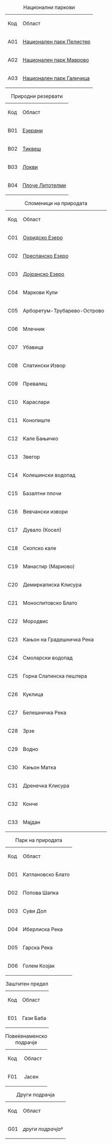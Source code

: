 {| class=wikitable
|+ Национални паркови
|-
|Код || Област
|-
|A01
|[[Национален парк Пелистер]]
|-
|A02
|[[Национален парк Маврово]]
|-
|A03
|[[Национален парк Галичица]]
|}

{| class=wikitable
|+ Природни резервати
|-
|Код || Област
|-
|В01
|[[Езерани (резерват)|Езерани]]
|-
|В02
|[[Тиквеш (резерват)|Тиквеш]]
|-
|В03
|[[Локви (резерват)|Локви]]
|-
|B04
|[[Плоче Литотелми]]
|}

{| class=wikitable
|+ Споменици на природата
|-
|Код || Област
|-
|C01
|[[Охридско Езеро]]
|-
|C02
|[[Преспанско Езеро]]
|-
|C03
|[[Дојранско Езеро]]
|-
|C04
|Маркови Кули
|-
|C05
|Арборетум-Трубарево-Острово
|-
|C06
|Млечник
|-
|C07
|Убавица
|-
|C08
|Слатински Извор
|-
|C09
|Превалец
|-
|C10
|Караслари
|-
|C11
|Конопиште
|-
|C12
|Кале Бањичко
|-
|C13
|Звегор
|-
|C14
|Колешински водопад
|-
|C15
|Базалтни плочи
|-
|C16
|Вевчански извори
|-
|C17
|Дувало (Косел)
|-
|C18
|Скопско кале
|-
|C19
|Манастир (Мариово)
|-
|C20
|Демиркаписка Клисура
|-
|C21
|Моноспитовско Блато
|-
|C22
|Мородвис
|-
|C23
|Кањон на Градешничка Река
|-
|C24
|Смоларски водопад
|-
|C25
|Горна Слатинска пештера
|-
|C26
|Куклица
|-
|C27
|Белешничка Река
|-
|C28
|Зрзе
|-
|C29
|Водно
|-
|C30
|Кањон Матка
|-
|C31
|Дренечка Клисура
|-
|C32
|Конче
|-
|C33
|Мајдан
|}

{| class=wikitable
|+ Парк на природата
|-
|Код || Област
|-
|D01
|Катлановско Блато
|-
|D02
|Попова Шапка
|-
|D03
|Суви Дол
|-
|D04
|Иберлиска Река
|-
|D05
|Гарска Река
|-
|D06
|Голем Козјак
|}

{| class=wikitable
|+ Заштитен предел
|-
|Код || Област
|-
|E01
|Гази Баба
|}

{| class=wikitable
|+ Повеќенаменско подрачје
|-
|Код || Област
|-
|F01
|Јасен
|}

{| class=wikitable
|+ Други подрачја
|-
|Код || Област
|-
|G01
|''други подрачја''†
|}